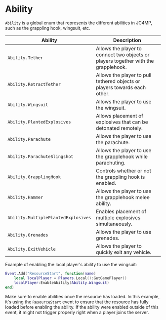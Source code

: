 # Ability

`Ability` is a global enum that represents the different abilities in JC4MP, such as the grappling hook, wingsuit, etc.

| Ability                           | Description                                                                 |
|----------------------------------|-----------------------------------------------------------------------------|
| `Ability.Tether`                   | Allows the player to connect two objects or players together with the grapplehook.|
| `Ability.RetractTether`            | Allows the player to pull tethered objects or players towards each other.                        |
| `Ability.Wingsuit`                 | Allows the player to use the wingsuit.                          |
| `Ability.PlantedExplosives`        | Allows placement of explosives that can be detonated remotely.               |
| `Ability.Parachute`                | Allows the player to use the parachute.            |
| `Ability.ParachuteSlingshot`       | Allows the player to use the grapplehook while parachuting.  |
| `Ability.GrapplingHook`            | Controls whether or not the grappling hook is enabled.             |
| `Ability.Hammer`                   | Allows the player to use the grapplehook melee ability.                                                  |
| `Ability.MultiplePlantedExplosives`| Enables placement of multiple explosives simultaneously.                    |
| `Ability.Grenades`                 | Allows the player to use grenades.                        |
| `Ability.ExitVehicle`              | Allows the player to quickly exit any vehicle.                     |

Example of enabling the local player's ability to use the wingsuit:
```lua
Event.Add("ResourceStart", function(name)
	local localPlayer = Players.Local():GetGamePlayer()
	localPlayer:EnableAbility(Ability.Wingsuit)
end)
```

Make sure to enable abilities once the resource has loaded. In this example, it's using the `ResourceStart` event to ensure that the resource has fully loaded before enabling the ability. If the ability were enabled outside of this event, it might not trigger properly right when a player joins the server.